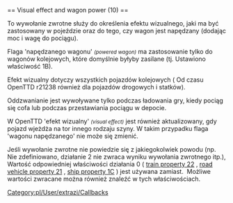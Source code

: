 <noinclude>{{pl/Development/NewGRF/inne strony|en=newgrf-specs.tt-wiki.net/wiki/Callback:_Visual_effect_and_wagon_power|pl=pl/Development/NewGRF/NFO Specs/Callback/Visual effect and wagon power}}
</noinclude>== Visual effect and wagon power (10) ==
{{pl/Development/NewGRF/NFO Specs/Callback|features=trains, road vehicles, ships|purchase=no|result=selected effect|fail=default properties}}


To wywołanie zwrotne służy do określenia efektu wizualnego, jaki ma być zastosowany w pojeździe oraz do tego, czy wagon jest napędzany (dodając moc i wagę do pociągu).

Flaga 'napędzanego wagonu' <small>''(powered wagon)''</small> ma zastosowanie tylko do wagonów kolejowych, które domyślnie byłyby zasilane (tj. Ustawiono właściwość 1B).

Efekt wizualny dotyczy wszystkich pojazdów kolejowych ( {{pl/Development/NewGRF/ottd|1.1|r21238}} Od czasu OpenTTD r21238 również dla pojazdów drogowych i statków).

Oddzwanianie jest wywoływane tylko podczas ładowania gry, kiedy pociąg się cofa lub podczas przestawiania pociągu w depocie.

{{pl/Development/NewGRF/ottd| }} W OpenTTD 'efekt wizualny' <small>''(visual effect)''</small> jest również aktualizowany, gdy pojazd wjeżdża na tor innego rodzaju szyny. W takim przypadku flaga 'wagonu napędzanego' nie może się zmienić.

Jeśli wywołanie zwrotne nie powiedzie się z jakiegokolwiek powodu (np. Nie zdefiniowano, działanie 2 nie zwraca wyniku wywołania zwrotnego itp.), Wartość odpowiedniej właściwości działania 0 ( [[pl/Development/NewGRF/NFO Specs/Action0/Vehicles/Trains#visual-effects-and-wagon-power-22|train property 22]] , [[pl/Development/NewGRF/NFO Specs/Action0/Vehicles/RoadVehicles#visual-effect-21|road vehicle property 21]] , [[pl/Development/NewGRF/NFO Specs/Action0/Vehicles/Ships#visual-effect-1c|ship property 1C]] ) jest używana zamiast. &nbsp;Możliwe wartości zwracane można również znaleźć w tych właściwościach.
<!--[[Category:Callbacks]]-->[[Category:pl/User/extrazi/Callbacks]]